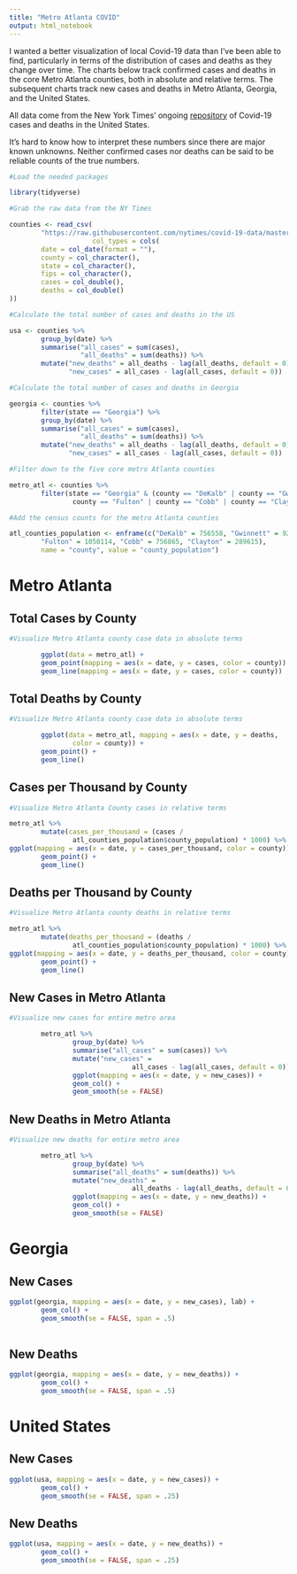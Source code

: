 ```yaml
---
title: "Metro Atlanta COVID"
output: html_notebook
---
```


I wanted a better visualization of local Covid-19 data than I've been able to 
find, particularly in terms of the distribution of cases and deaths
as they change over time. The charts below track confirmed cases and deaths in the 
core Metro Atlanta counties, both in absolute and relative terms. The subsequent 
charts track new cases and deaths in Metro Atlanta, Georgia, and the United 
States.

All data come from the New York Times' ongoing [repository](https://github.com/nytimes/covid-19-data) 
of Covid-19 cases and deaths in the United States.

It's hard to know how to interpret these numbers since there are major known
unknowns. Neither confirmed cases nor deaths can be said to be reliable counts
of the true numbers.

```r

#Load the needed packages

library(tidyverse)

#Grab the raw data from the NY Times

counties <- read_csv(
        "https://raw.githubusercontent.com/nytimes/covid-19-data/master/us-counties.csv", 
                     col_types = cols(
        date = col_date(format = ""),
        county = col_character(),
        state = col_character(),
        fips = col_character(),
        cases = col_double(),
        deaths = col_double()
))

#Calculate the total number of cases and deaths in the US

usa <- counties %>%
        group_by(date) %>%
        summarise("all_cases" = sum(cases),
                  "all_deaths" = sum(deaths)) %>%
        mutate("new_deaths" = all_deaths - lag(all_deaths, default = 0),
               "new_cases" = all_cases - lag(all_cases, default = 0))

#Calculate the total number of cases and deaths in Georgia

georgia <- counties %>%
        filter(state == "Georgia") %>%
        group_by(date) %>%
        summarise("all_cases" = sum(cases),
                  "all_deaths" = sum(deaths)) %>%
        mutate("new_deaths" = all_deaths - lag(all_deaths, default = 0),
               "new_cases" = all_cases - lag(all_cases, default = 0))

#Filter down to the five core metro Atlanta counties

metro_atl <- counties %>%
        filter(state == "Georgia" & (county == "DeKalb" | county == "Gwinnett" | 
                county == "Fulton" | county == "Cobb" | county == "Clayton"))

#Add the census counts for the metro Atlanta counties

atl_counties_population <- enframe(c("DeKalb" = 756558, "Gwinnett" = 927781, 
        "Fulton" = 1050114, "Cobb" = 756865, "Clayton" = 289615), 
        name = "county", value = "county_population")
```

# Metro Atlanta

## Total Cases by County

```r

#Visualize Metro Atlanta county case data in absolute terms

        ggplot(data = metro_atl) +
        geom_point(mapping = aes(x = date, y = cases, color = county)) +
        geom_line(mapping = aes(x = date, y = cases, color = county)) 
```

## Total Deaths by County

```r

#Visualize Metro Atlanta county case data in absolute terms

        ggplot(data = metro_atl, mapping = aes(x = date, y = deaths, 
                color = county)) +
        geom_point() +
        geom_line()
```

## Cases per Thousand by County

```r

#Visualize Metro Atlanta County cases in relative terms

metro_atl %>%
        mutate(cases_per_thousand = (cases / 
                atl_counties_population$county_population) * 1000) %>%
ggplot(mapping = aes(x = date, y = cases_per_thousand, color = county)) +
        geom_point() +
        geom_line()
```

## Deaths per Thousand by County

```r

#Visualize Metro Atlanta county deaths in relative terms

metro_atl %>%
        mutate(deaths_per_thousand = (deaths / 
                atl_counties_population$county_population) * 1000) %>%
ggplot(mapping = aes(x = date, y = deaths_per_thousand, color = county)) +
        geom_point() +
        geom_line()

```

## New Cases in Metro Atlanta

```r

#Visualize new cases for entire metro area

        metro_atl %>%
                group_by(date) %>%
                summarise("all_cases" = sum(cases)) %>%
                mutate("new_cases" = 
                               all_cases - lag(all_cases, default = 0)) %>%
                ggplot(mapping = aes(x = date, y = new_cases)) +
                geom_col() +
                geom_smooth(se = FALSE)
```

## New Deaths in Metro Atlanta

```r

#Visualize new deaths for entire metro area

        metro_atl %>%
                group_by(date) %>%
                summarise("all_deaths" = sum(deaths)) %>%
                mutate("new_deaths" = 
                               all_deaths - lag(all_deaths, default = 0)) %>%
                ggplot(mapping = aes(x = date, y = new_deaths)) +
                geom_col() +
                geom_smooth(se = FALSE)
```


# Georgia

## New Cases

```r
ggplot(georgia, mapping = aes(x = date, y = new_cases), lab) +
        geom_col() +
        geom_smooth(se = FALSE, span = .5)
        
```

## New Deaths

```r
ggplot(georgia, mapping = aes(x = date, y = new_deaths)) +
        geom_col() +
        geom_smooth(se = FALSE, span = .5)
```


# United States

## New Cases

```r
ggplot(usa, mapping = aes(x = date, y = new_cases)) +
        geom_col() +
        geom_smooth(se = FALSE, span = .25)
```

## New Deaths

```r
ggplot(usa, mapping = aes(x = date, y = new_deaths)) +
        geom_col() +
        geom_smooth(se = FALSE, span = .25)

```

